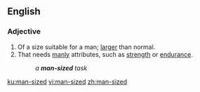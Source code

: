 ==English==

===Adjective===
{{en-adj|-|head=[[man]]-[[sized]]}}

# Of a size suitable for a man; [[larger]] than normal.
# That needs [[manly]] attributes, such as [[strength]] or [[endurance]].
#: ''a '''man-sized''' task''

[[ku:man-sized]]
[[vi:man-sized]]
[[zh:man-sized]]